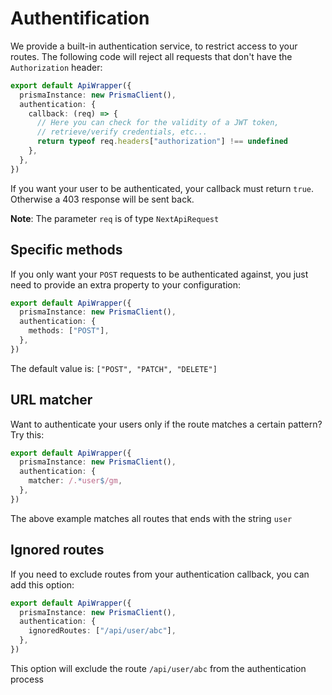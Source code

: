 # Authentification

We provide a built-in authentication service, to restrict access to your routes.
The following code will reject all requests that don't have the `Authorization` header:

```ts
export default ApiWrapper({
  prismaInstance: new PrismaClient(),
  authentication: {
    callback: (req) => {
      // Here you can check for the validity of a JWT token,
      // retrieve/verify credentials, etc...
      return typeof req.headers["authorization"] !== undefined
    },
  },
})
```

If you want your user to be authenticated, your callback must return `true`.
Otherwise a 403 response will be sent back.

**Note**: The parameter `req` is of type `NextApiRequest`

## Specific methods

If you only want your `POST` requests to be authenticated against, you just need to provide an extra property to your configuration:

```ts
export default ApiWrapper({
  prismaInstance: new PrismaClient(),
  authentication: {
    methods: ["POST"],
  },
})
```

The default value is: `["POST", "PATCH", "DELETE"]`

## URL matcher

Want to authenticate your users only if the route matches a certain pattern?
Try this:

```ts
export default ApiWrapper({
  prismaInstance: new PrismaClient(),
  authentication: {
    matcher: /.*user$/gm,
  },
})
```

The above example matches all routes that ends with the string `user`

## Ignored routes

If you need to exclude routes from your authentication callback, you can add this option:

```ts
export default ApiWrapper({
  prismaInstance: new PrismaClient(),
  authentication: {
    ignoredRoutes: ["/api/user/abc"],
  },
})
```

This option will exclude the route `/api/user/abc` from the authentication process

